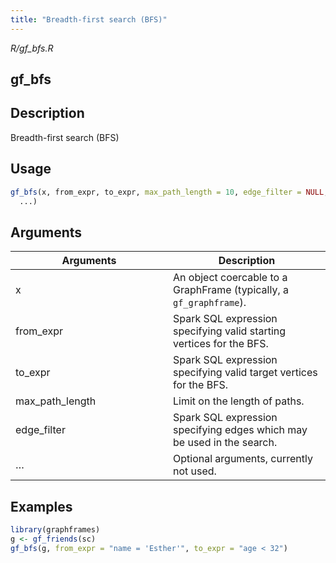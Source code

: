 ```yaml
---
title: "Breadth-first search (BFS)"
---
```


*R/gf_bfs.R*

## gf_bfs

## Description
Breadth-first search (BFS) 


## Usage
```r
gf_bfs(x, from_expr, to_expr, max_path_length = 10, edge_filter = NULL, 
  ...) 
```

## Arguments
|Arguments|Description|
|---|---|
| x | An object coercable to a GraphFrame (typically, a `gf_graphframe`). |
| from_expr | Spark SQL expression specifying valid starting vertices for the BFS. |
| to_expr | Spark SQL expression specifying valid target vertices for the BFS. |
| max_path_length | Limit on the length of paths. |
| edge_filter | Spark SQL expression specifying edges which may be used in the search. |
| ... | Optional arguments, currently not used. |





## Examples
```r
library(graphframes)
g <- gf_friends(sc) 
gf_bfs(g, from_expr = "name = 'Esther'", to_expr = "age < 32") 
```


